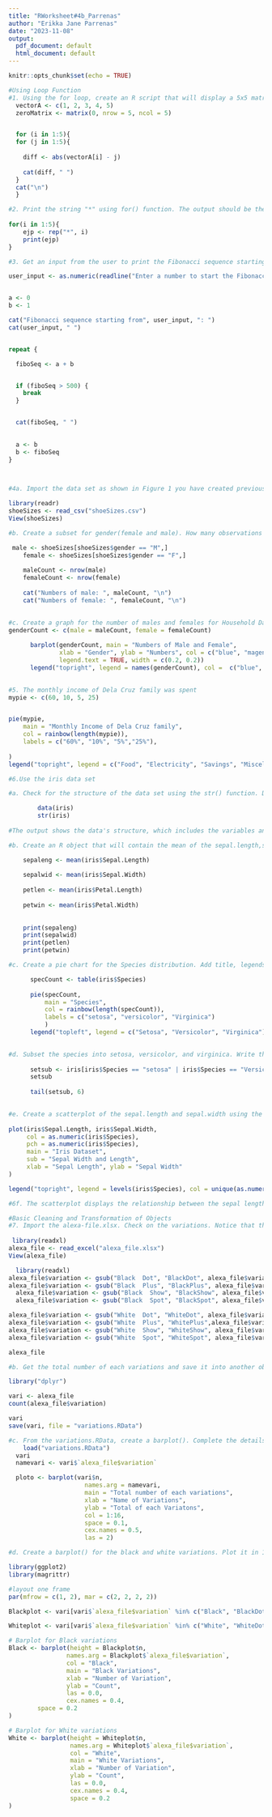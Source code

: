 ```yaml
---
title: "RWorksheet#4b_Parrenas"
author: "Erikka Jane Parrenas"
date: "2023-11-08"
output:
  pdf_document: default
  html_document: default
---
```


```r
knitr::opts_chunk$set(echo = TRUE)
```

```r
#Using Loop Function
#1. Using the for loop, create an R script that will display a 5x5 matrix as shown in Figure 1. It must contain vectorA = [1,2,3,4,5] and a 5 x 5 zero matrix.
  vectorA <- c(1, 2, 3, 4, 5)
  zeroMatrix <- matrix(0, nrow = 5, ncol = 5)


  for (i in 1:5){
  for (j in 1:5){
   
    diff <- abs(vectorA[i] - j)
   
    cat(diff, " ")
  }
  cat("\n")
  }
``` 
```r
#2. Print the string "*" using for() function. The output should be the same as shown in Figure
  
for(i in 1:5){
    ejp <- rep("*", i)
    print(ejp)
}
```
```r
#3. Get an input from the user to print the Fibonacci sequence starting from the 1st input up to 500. Use repeat and break statements. Write the R Scripts and its output.

user_input <- as.numeric(readline("Enter a number to start the Fibonacci sequence: "))


a <- 0
b <- 1

cat("Fibonacci sequence starting from", user_input, ": ")
cat(user_input, " ")


repeat {

  fiboSeq <- a + b


  if (fiboSeq > 500) {
    break
  }


  cat(fiboSeq, " ")

 
  a <- b
  b <- fiboSeq
}

         
```
```r
#4a. Import the data set as shown in Figure 1 you have created previously.

library(readr)
shoeSizes <- read_csv("shoeSizes.csv")
View(shoeSizes)
```

```r
#b. Create a subset for gender(female and male). How many observations are there in Male? How about in Female? Write the R scripts and its output.

 male <- shoeSizes[shoeSizes$gender == "M",]
    female <- shoeSizes[shoeSizes$gender == "F",]
    
    maleCount <- nrow(male)
    femaleCount <- nrow(female)
    
    cat("Numbers of male: ", maleCount, "\n")
    cat("Numbers of female: ", femaleCount, "\n")
  
```
```r
#c. Create a graph for the number of males and females for Household Data. Use plot(),chart type = barplot. Make sure to place title, legends, and colors. Write the R scripts and its result.
genderCount <- c(male = maleCount, female = femaleCount)
     
      barplot(genderCount, main = "Numbers of Male and Female",
              xlab = "Gender", ylab = "Numbers", col = c("blue", "magenta"),
              legend.text = TRUE, width = c(0.2, 0.2))
      legend("topright", legend = names(genderCount), col =  c("blue", "magenta"))
      
```
```r
#5. The monthly income of Dela Cruz family was spent
mypie <- c(60, 10, 5, 25)


pie(mypie, 
    main = "Monthly Income of Dela Cruz family",
    col = rainbow(length(mypie)),
    labels = c("60%", "10%", "5%","25%"),
    
)
legend("topright", legend = c("Food", "Electricity", "Savings", "Miscellaneous"), fill = rainbow(length(mypie)))

```
```r
#6.Use the iris data set

#a. Check for the structure of the data set using the str() function. Describe what you have seen in the output.

        data(iris)
        str(iris)
        
#The output shows the data's structure, which includes the variables and objects as well as the length, width, and species of the petals, sepals, and petals.

```
```r
#b. Create an R object that will contain the mean of the sepal.length,sepal.width,petal.length,and petal.width. What is the R script and its result?

    sepaleng <- mean(iris$Sepal.Length)
    
    sepalwid <- mean(iris$Sepal.Width)
   
    petlen <- mean(iris$Petal.Length)
    
    petwin <- mean(iris$Petal.Width)
    
    
    print(sepaleng)
    print(sepalwid)
    print(petlen)
    print(petwin)
```
```r
#c. Create a pie chart for the Species distribution. Add title, legends, and colors. Write the R script and its result.

      specCount <- table(iris$Species)
      
      pie(specCount,
          main = "Species",
          col = rainbow(length(specCount)),
          labels = c("setosa", "versicolor", "Virginica")
          )
      legend("topleft", legend = c("Setosa", "Versicolor", "Virginica"), fill = rainbow(length(specCount)))
          
```
```r
#d. Subset the species into setosa, versicolor, and virginica. Write the R scripts and show the last six (6) rows of each species.
      
      setsub <- iris[iris$Species == "setosa" | iris$Species == "Versicolor" | iris$Species == "virginica", ]
      setsub
      
      tail(setsub, 6)
      
```

```r
#e. Create a scatterplot of the sepal.length and sepal.width using the different species(setosa,versicolor,virginica). Add a title = “Iris Dataset”, subtitle = “Sepal width and length, labels for the x and y axis, the pch symbol and colors should be based on the species. 
   
plot(iris$Sepal.Length, iris$Sepal.Width, 
     col = as.numeric(iris$Species),  
     pch = as.numeric(iris$Species),  
     main = "Iris Dataset",
     sub = "Sepal Width and Length",
     xlab = "Sepal Length", ylab = "Sepal Width"
)

legend("topright", legend = levels(iris$Species), col = unique(as.numeric(iris$Species)), pch = unique(as.numeric(iris$Species)))

#6f. The scatterplot displays the relationship between the sepal length and width.

```
```r
#Basic Cleaning and Transformation of Objects
#7. Import the alexa-file.xlsx. Check on the variations. Notice that there are extra whitespaces among black variants (Black Dot, Black Plus, Black Show, Black Spot). Also on the white variants (White Dot, White Plus, White Show, White Spot).
    
 library(readxl)
alexa_file <- read_excel("alexa_file.xlsx")
View(alexa_file) 


```
```r
  library(readxl)
alexa_file$variation <- gsub("Black  Dot", "BlackDot", alexa_file$variation)
alexa_file$variation <- gsub("Black  Plus", "BlackPlus", alexa_file$variation)
  alexa_file$variation <- gsub("Black  Show", "BlackShow", alexa_file$variation)
  alexa_file$variation <- gsub("Black  Spot", "BlackSpot", alexa_file$variation)

alexa_file$variation <- gsub("White  Dot", "WhiteDot", alexa_file$variation)
alexa_file$variation <- gsub("White  Plus", "WhitePlus",alexa_file$variation)
alexa_file$variation <- gsub("White  Show", "WhiteShow", alexa_file$variation)
alexa_file$variation <- gsub("White  Spot", "WhiteSpot", alexa_file$variation)

alexa_file
```

```r
#b. Get the total number of each variations and save it into another object. Save the object as variations.RData. Write the R scripts. What is its result?

library("dplyr")

vari <- alexa_file
count(alexa_file$variation)

vari
save(vari, file = "variations.RData")
```

```r
#c. From the variations.RData, create a barplot(). Complete the details of the chart which include the title, color, labels of each bar.
    load("variations.RData")
  vari
  namevari <- vari$`alexa_file$variation`

  ploto <- barplot(vari$n,
                     names.arg = namevari,
                     main = "Total number of each variations",
                     xlab = "Name of Variations",
                     ylab = "Total of each Variatons",
                     col = 1:16,
                     space = 0.1,
                     cex.names = 0.5,
                     las = 2)
```
```r
#d. Create a barplot() for the black and white variations. Plot it in 1 frame, side byside. Complete the details of the chart.

library(ggplot2)
library(magrittr)

#layout one frame
par(mfrow = c(1, 2), mar = c(2, 2, 2, 2))

Blackplot <- vari[vari$`alexa_file$variation` %in% c("Black", "BlackDot", "BlackShow", "BlackPlus", "BlackSpot"), ]

Whiteplot <- vari[vari$`alexa_file$variation` %in% c("White", "WhiteDot", "WhiteShow", "WhitePlus", "WhiteSpot"), ]

# Barplot for Black variations
Black <- barplot(height = Blackplot$n,
                names.arg = Blackplot$`alexa_file$variation`,
                col = "Black",
                main = "Black Variations",
                xlab = "Number of Variation",
                ylab = "Count",
                las = 0.0,
                cex.names = 0.4, 
		space = 0.2
)

# Barplot for White variations
White <- barplot(height = Whiteplot$n,
                 names.arg = Whiteplot$`alexa_file$variation`,
                 col = "White",
                 main = "White Variations",
                 xlab = "Number of Variation",
                 ylab = "Count",
                 las = 0.0,
                 cex.names = 0.4,
                 space = 0.2
)


```
